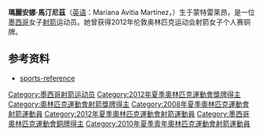 {{blpsources|time=2015-01-02T14:34:15+00:00}}
{{expand|time=2015-01-02T14:34:15+00:00}}
{{Infobox sportsperson
| headercolor    = 
| name           = Mariana Avitia
| image          = Archery Ladies Medal Ceremonay.jpg
| image_size     = 
| caption        = Aída Román, Ki Bo-bae, Mariana Avitia (2012)
| birth_name     = 
| fullname       = 
| nickname       = 
| nationality    = 墨西哥
| residence      = 
| birth_date     = {{birth date and age|1993|9|18}}
| birth_place    = 蒙特雷莱昂
| death_date     = 
| death_place    = 
| height         = 
| weight         = 
| website        = 
| country        = {{MEX}}
| sport          = [[射箭|射箭]]
| event          = 
| collegeteam    = 
| club           = 
| team           = 
| turnedpro      = 
| coach          = 
| retired        = 
| coaching       = 
| worlds         = 
| regionals      = 
| nationals      = 
| olympics       = 
| paralympics    = 
| highestranking = 
| pb             = 
| show-medals    = 
| medaltemplates = 
{{MedalCountry | {{MEX}} }}
{{MedalSport | 女子 [[射箭|射箭]]}}
{{MedalCompetition|[[夏季奥林匹克运动会射箭比赛|夏季奥林匹克运动会]]}}
{{MedalBronze | [[2012年夏季奥林匹克运动会|2012年伦敦]] | [[2012年夏季奥林匹克运动会射箭比赛|个人赛]]}}
}}
'''瑪麗安娜·馬汀尼茲'''（[[英语|英语]]：Mariana Avitia Martínez，{{bd|1993年|9月18日|}}）生于蒙特雷莱昂，是一位[[墨西哥|墨西哥]]女子[[射箭|射箭]]运动员。她曾获得2012年伦敦奥林匹克运动会射箭女子个人赛铜牌。

==参考资料==
*[https://web.archive.org/web/20090503211525/http://www.sports-reference.com/olympics/athletes/av/mariana-avitia-1.html sports-reference]
{{reflist}}

{{DEFAULTSORT:Avitia, Mariana}}
[[Category:墨西哥射箭运动员|Category:墨西哥射箭运动员]]
[[Category:2012年夏季奧林匹克運動會獎牌得主|Category:2012年夏季奧林匹克運動會獎牌得主]]
[[Category:奧林匹克運動會射箭獎牌得主|Category:奧林匹克運動會射箭獎牌得主]]
[[Category:2008年夏季奧林匹克運動會射箭運動員|Category:2008年夏季奧林匹克運動會射箭運動員]]
[[Category:2012年夏季奧林匹克運動會射箭運動員|Category:2012年夏季奧林匹克運動會射箭運動員]]
[[Category:墨西哥奧林匹克運動會銅牌得主|Category:墨西哥奧林匹克運動會銅牌得主]]
[[Category:2010年夏季青年奧林匹克運動會射箭運動員|Category:2010年夏季青年奧林匹克運動會射箭運動員]]

{{Mexico-bio-stub}}